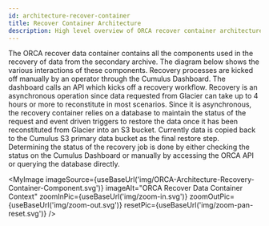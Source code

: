 ```yaml
---
id: architecture-recover-container
title: Recover Container Architecture
description: High level overview of ORCA recover container architecture.
---
```



The ORCA recover data container contains all the components used in the recovery
of data from the secondary archive. The diagram below shows the various
interactions of these components. Recovery processes are kicked off manually
by an operator through the Cumulus Dashboard. The dashboard calls an API which
kicks off a recovery workflow. Recovery is an asynchronous operation since data
requested from Glacier can take up to 4 hours or more to reconstitute in most
scenarios. Since it is asynchronous, the recovery container relies on a database
to maintain the status of the request and event driven triggers to restore the
data once it has been reconstituted from Glacier into an S3 bucket. Currently
data is copied back to the Cumulus S3 primary data bucket as the final restore
step. Determining the status of the recovery job is done by either checking the
status on the Cumulus Dashboard or manually by accessing the ORCA API or querying
the database directly.


<MyImage
    imageSource={useBaseUrl('img/ORCA-Architecture-Recovery-Container-Component.svg')}
    imageAlt="ORCA Recover Data Container Context"
    zoomInPic={useBaseUrl('img/zoom-in.svg')}
    zoomOutPic={useBaseUrl('img/zoom-out.svg')}
    resetPic={useBaseUrl('img/zoom-pan-reset.svg')}
/>


